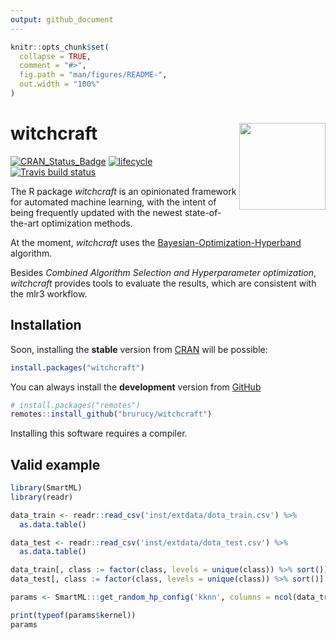 ```yaml
---
output: github_document
---
```


<!-- README.md is generated from README.Rmd. Please edit that file -->

```r
knitr::opts_chunk$set(
  collapse = TRUE,
  comment = "#>",
  fig.path = "man/figures/README-",
  out.width = "100%"
)
```

# witchcraft <a href='https://bigdata.cs.ut.ee/'><img src='man/figures/logo.png' align="right" height="138.5" /></a>
<!-- badges: start -->
[![CRAN_Status_Badge](http://www.r-pkg.org/badges/version/witchcraft)](https://cran.r-project.org/package=witchcraft)
[![lifecycle](https://img.shields.io/badge/lifecycle-experimental-orange.svg)](https://www.tidyverse.org/lifecycle/#experimental)
  [![Travis build status](https://travis-ci.org/brurucy/witchcraft.svg?branch=master)](https://travis-ci.org/brurucy/witchcraft)
<!-- badges: end -->

The R package *witchcraft* is an opinionated framework for automated machine learning, with the intent of being frequently updated with the newest state-of-the-art optimization methods.

At the moment, *witchcraft* uses the [Bayesian-Optimization-Hyperband](https://arxiv.org/pdf/1603.06560.pdf) algorithm.

Besides *Combined Algorithm Selection and Hyperparameter optimization*, *witchcraft* provides tools to evaluate the results, which are consistent with the mlr3 workflow.

## Installation

Soon, installing the **stable** version from [CRAN](https://cran.r-project.org/package=witchcraft) will be possible:

```r
install.packages("witchcraft")
```

You can always install the **development** version from
[GitHub](https://github.com/brurucy/witchcraft)

```r
# install.packages("remotes")
remotes::install_github("brurucy/witchcraft")
```

Installing this software requires a compiler.

## Valid example

```r
library(SmartML)
library(readr)

data_train <- readr::read_csv('inst/extdata/dota_train.csv') %>%
  as.data.table()

data_test <- readr::read_csv('inst/extdata/dota_test.csv') %>%
  as.data.table()

data_train[, class := factor(class, levels = unique(class)) %>% sort()]
data_test[, class := factor(class, levels = unique(class)) %>% sort()]

params <- SmartML:::get_random_hp_config('kknn', columns = ncol(data_train) - 1)

print(typeof(params$kernel))
params

```
